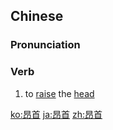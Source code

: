 ==Chinese==
{{zh-forms}}

===Pronunciation===
{{zh-pron
|m=ángshǒu
|c=ngong4 sau2
|cat=v
}}

===Verb===
{{zh-verb}}

# to [[raise]] the [[head]]

[[ko:昂首]]
[[ja:昂首]]
[[zh:昂首]]